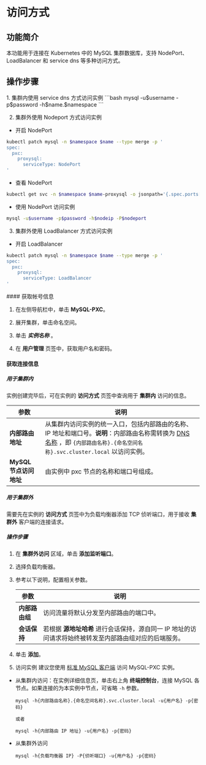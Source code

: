 # 访问方式

## 功能简介
本功能用于连接在 Kubernetes 中的 MySQL 集群数据库，支持 NodePort、LoadBalancer 和 service dns 等多种访问方式。

## 操作步骤
<Tabs>
<Tab label="CLI">
1. 集群内使用 service dns  方式访问实例
```bash
mysql -u$username -p$password -h$name.$namespace
```

2. 集群外使用 Nodeport 方式访问实例
* 开启 NodePort 
```bash
kubectl patch mysql -n $namespace $name --type merge -p '
spec:
  pxc:
    proxysql:
      serviceType: NodePort
'
```
* 查看 NodePort
```bash
kubectl get svc -n $namespace $name-proxysql -o jsonpath='{.spec.ports[0].nodePort}'
```
* 使用 NodePort 访问实例
```bash
mysql -u$username -p$password -h$nodeip -P$nodeport
```

3. 集群外使用 LoadBalancer 方式访问实例
* 开启 LoadBalancer 
```bash
kubectl patch mysql -n $namespace $name --type merge -p '
spec:
  pxc:
    proxysql:
      serviceType: LoadBalancer
'
```
</Tab>
<Tab label="Web Console">
#### 获取帐号信息

1. 在左侧导航栏中，单击 **MySQL-PXC**。

2. 展开集群，单击命名空间。
2. 单击 ***实例名称*** 。
3. 在 **用户管理** 页签中，获取用户名和密码。


#### 获取连接信息
    
##### 用于集群内

实例创建完毕后，可在实例的 **访问方式** 页签中查询用于 **集群内** 访问的信息。

| 参数               | 说明                                                         |
| ------------------ | ------------------------------------------------------------ |
| **内部路由地址**       | 从集群内访问实例的统一入口，包括内部路由的名称、IP 地址和端口号。**说明**：内部路由名称需转换为 [DNS 名称](https://kubernetes.io/zh/docs/concepts/services-networking/dns-pod-service/#pod-dns-config) ，即 `{内部路由名称}.{命名空间名称}.svc.cluster.local` 以访问实例。|
| **MySQL 节点访问地址** |  由实例中 pxc 节点的名称和端口号组成。  |



##### 用于集群外

需要先在实例的 **访问方式** 页签中为负载均衡器添加 TCP 侦听端口，用于接收 **集群外** 客户端的连接请求。

##### 操作步骤

1. 在 **集群外访问** 区域，单击 **添加监听端口**。
    
2. 选择负载均衡器。
    
4. 参考以下说明，配置相关参数。
    
    | 参数       | 说明                                                         |
    | ---------- | ------------------------------------------------------------ |
    | **内部路由组** | 访问流量将默认分发至内部路由的端口中。|
    | **会话保持**   | 若根据 **源地址哈希** 进行会话保持，源自同一 IP 地址的访问请求将始终被转发至内部路由组对应的后端服务。 |
    
5. 单击 **添加**。 

6. 访问实例
建议您使用 [标准 MySQL 客户端](https://downloads.mysql.com/archives/shell/) 访问 MySQL-PXC 实例。


* 从集群内访问：在实例详细信息页，单击右上角 **终端控制台**，连接 MySQL 各节点。如果连接的为本实例中节点，可省略 `-h` 参数。

    ```
    mysql -h{内部路由名称}.{命名空间名称}.svc.cluster.local -u{用户名} -p{密码}
    
    或者
    
    mysql -h{内部路由 IP 地址} -u{用户名} -p{密码}
    ```


* 从集群外访问

    ```
    mysql -h{负载均衡器 IP} -P{侦听端口} -u{用户名} -p{密码}
    ```
</Tab>
</Tabs>
    

